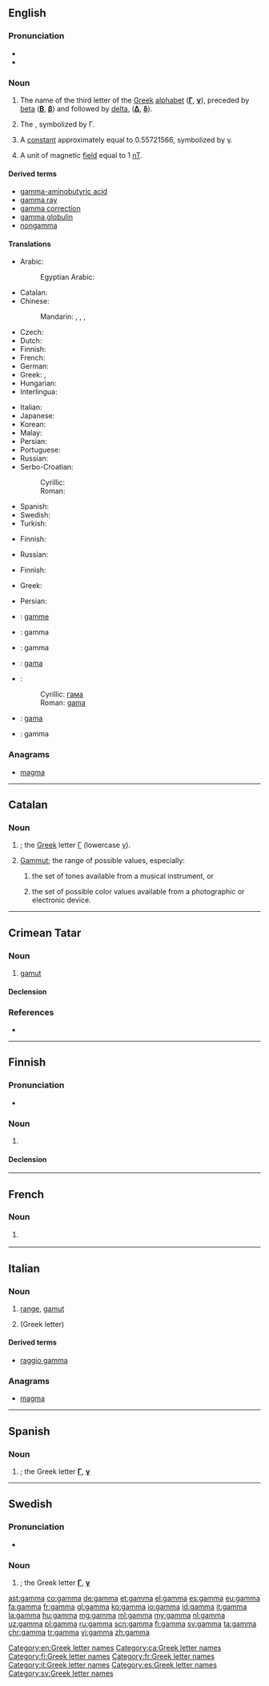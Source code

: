 ==English==
{{letter_disp2|beta|[[image:Greek_uc_gamma.png|33px]][[image:Greek_lc_gamma.png|28px]] |delta|γάμμα|Γ|γ}}

===Pronunciation===
* {{IPA|/ɡæmə/}}
* {{rhymes|æmə}}

===Noun===
{{en-noun}}

# The name of the third letter of the [[Greek]] [[alphabet]] ('''[[Γ]]''', '''[[γ]]'''), preceded by [[beta]] ('''[[Β]]''', '''[[β]]''') and followed by [[delta]], ('''[[Δ]]''', '''[[δ]]''').
# {{context|mathematics|lang=en}} The {{w|Gamma function}}, symbolized by Γ.
# {{context|mathematics|lang=en}} A [[constant]] approximately equal to 0.55721566, symbolized by γ.
# {{context|physics|lang=en}} A unit of magnetic [[field]] equal to 1 [[nT]].

====Derived terms====
* [[gamma-aminobutyric acid]]
* [[gamma ray]]
* [[gamma correction]]
* [[gamma globulin]]
* [[nongamma]]

====Translations====
{{trans-top|the name of the third letter of the Greek alphabet}}
* Arabic: {{t-|ar|غاما|f|tr=ghaamaa|sc=Arab}}
*: Egyptian Arabic: {{tø|arz|جاما|f|tr=gaamaa|sc=Arab}}
* Catalan: {{t-|ca|gamma|f}}
* Chinese:
*: Mandarin: {{t|cmn|伽瑪|sc=Hani}}, {{t|cmn|伽玛|tr=gāmǎ|sc=Hani}}, {{t|cmn|伽馬|sc=Hani}}, {{t|cmn|伽马|tr=gāmǎ|sc=Hani}}
* Czech: {{t-|cs|gama|f}}
* Dutch: {{t+|nl|gamma|m|f}}
* Finnish: {{t+|fi|gamma}}
* French: {{t+|fr|gamme|f}}
* German: {{t+|de|Gamma|n}}
* Greek: {{t+|el|γάμμα|f|tr=gámma}}, {{t+|el|γάμα|f|tr=gáma}}
* Hungarian: {{t+|hu|gamma}}
* Interlingua: {{t-|ia|gamma}}
{{trans-mid}}
* Italian: {{t+|it|gamma}}
* Japanese: {{t-|ja|ガンマ|tr=gamma|sc=Jpan}}
* Korean: {{t+|ko|감마|tr=gamma|sc=Kore}}
* Malay: {{t-|ms|gama}}
* Persian: {{t+|fa|گاما|tr=gâmâ|sc=fa-Arab}}
* Portuguese: {{t-|pt|gama|m}}
* Russian: {{t+|ru|гамма|f|tr=gámma}}
* Serbo-Croatian:
*: Cyrillic: {{t-|sh|гама|f|sc=Cyrl}}
*: Roman: {{t-|sh|gama|f}}
* Spanish: {{t+|es|gamma|f}}
* Swedish: {{t+|sv|gamma}}
* Turkish: {{t+|tr|gama}}
{{trans-bottom}}

{{trans-top|the Gamma function}}
* Finnish: {{t-|fi|gammafunktio}}
{{trans-mid}}
* Russian: {{t+|ru|гамма-функция|f|tr=gámma-fúnkcija}}
{{trans-bottom}}

{{trans-top|a constant}}
* Finnish: {{t+|fi|gamma}}
{{trans-mid}}
{{trans-bottom}}

{{trans-top|a unit of magnetic field}}
* Greek: {{t+|el|γάμμα|n|tr=gámma}}
{{trans-mid}}
* Persian: {{t+|fa|گاما|tr=gâmâ|sc=fa-Arab}}
{{trans-bottom}}

{{checktrans-top}}
* {{ttbc|fr}}: [[gamme]] {{g|f}}
* {{ttbc|ia}}: gamma
* {{ttbc|it}}: gamma
* {{ttbc|pt}}: [[gama]] {{g|m}}
{{trans-mid}}
* {{ttbc|sh}}:
*: Cyrillic: [[гама]]
*: Roman: [[gama]]
* {{ttbc|es}}: [[gama]] {{g|f}}
* {{ttbc|sv}}: gamma
{{trans-bottom}}

===Anagrams===
* [[magma#English|magma]]

[[Category:en:Greek letter names]]

----

==Catalan==

===Noun===
{{ca-noun|f}}

# {{l|en|gamma|Gamma}}; the [[Appendix:Greek script|Greek]] letter [[Γ]] (lowercase [[γ]]).
# [[gamut|Gammut]]; the range of possible values, especially:
## {{context|music|lang=ca}} the set of tones available from a musical instrument, or
## the set of possible color values available from a photographic or electronic device.

[[Category:ca:Greek letter names]]

----

==Crimean Tatar==

===Noun===
{{head|crh|noun}}

# [[gamut]]

====Declension====
{{crh-latin-noun|nıñ|ğa|nı|da|dan}}

===References===
* {{R:Useinov-Mireev 2002}}

----

==Finnish==
{{enum|beeta|delta|Greek letter|Γγ|lang=fi}}
{{wikipedia|lang=fi}}
{{Finnish index|g}}

===Pronunciation===
* {{hyphenation|gam|ma}}

===Noun===
{{fi-noun}}

# {{l|en|gamma}}

====Declension====
{{fi-decl-kala|gamm}}

[[Category:fi:Greek letter names]]

----

==French==

===Noun===
{{fr-noun|m|inv}}

# {{l|en|gamma}} {{gloss|Greek letter}}

[[Category:fr:Greek letter names]]

----

==Italian==
{{wikipedia|lang=it}}

===Noun===
{{it-noun|f|gamme}}

# [[range]], [[gamut]]
# {{l|en|gamma}} (Greek letter)

====Derived terms====
* [[raggio gamma]]

===Anagrams===
* [[magma#Italian|magma]]

[[Category:it:Greek letter names]]

----

==Spanish==

===Noun===
{{es-noun|f}}

# {{l|en|gamma}}; the Greek letter '''[[Γ]]''', '''[[γ]]'''

[[Category:es:Greek letter names]]

----

==Swedish==

===Pronunciation===
* {{audio|Sv-gamma.ogg|Audio}}

===Noun===
{{sv-noun|n}}

# {{l|en|gamma}}; the Greek letter '''[[Γ]]''', '''[[γ]]'''

[[Category:sv:Greek letter names]]

[[ast:gamma]]
[[co:gamma]]
[[de:gamma]]
[[et:gamma]]
[[el:gamma]]
[[es:gamma]]
[[eu:gamma]]
[[fa:gamma]]
[[fr:gamma]]
[[gl:gamma]]
[[ko:gamma]]
[[io:gamma]]
[[id:gamma]]
[[it:gamma]]
[[la:gamma]]
[[hu:gamma]]
[[mg:gamma]]
[[ml:gamma]]
[[my:gamma]]
[[nl:gamma]]
[[uz:gamma]]
[[pl:gamma]]
[[ru:gamma]]
[[scn:gamma]]
[[fi:gamma]]
[[sv:gamma]]
[[ta:gamma]]
[[chr:gamma]]
[[tr:gamma]]
[[vi:gamma]]
[[zh:gamma]]